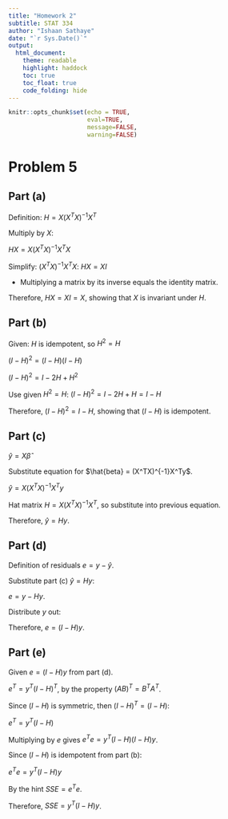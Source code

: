 ```yaml
---
title: "Homework 2"
subtitle: STAT 334
author: "Ishaan Sathaye"
date: "`r Sys.Date()`"
output: 
  html_document:
    theme: readable
    highlight: haddock
    toc: true
    toc_float: true
    code_folding: hide  
---
```


```r
knitr::opts_chunk$set(echo = TRUE,
                      eval=TRUE,
                      message=FALSE,
                      warning=FALSE)
```

# Problem 5

## Part (a)

Definition: $H = X(X^TX)^{-1}X^T$

Multiply by $X$:

$HX = X(X^TX)^{-1}X^TX$

Simplify: $(X^TX)^{-1}X^TX$: $HX = XI$

-   Multiplying a matrix by its inverse equals the identity matrix.

Therefore, $HX = XI = X$, showing that $X$ is invariant under $H$.

## Part (b)

Given: $H$ is idempotent, so $H^2 = H$

$(I - H)^2 = (I - H)(I - H)$

$(I - H)^2 = I - 2H + H^2$

Use given $H^2 = H$: $(I - H)^2 = I - 2H + H = I - H$

Therefore, $(I - H)^2 = I - H$, showing that $(I - H)$ is idempotent.

## Part (c)

$\hat{y} = X\hat{\beta}$

Substitute equation for $\hat{beta} = (X^TX)^{-1}X^Ty$.

$\hat{y} = X(X^TX)^{-1}X^Ty$

Hat matrix $H = X(X^TX)^{-1}X^T$, so substitute into previous equation.

Therefore, $\hat{y} = Hy$.

## Part (d)

Definition of residuals $e = y - \hat{y}$.

Substitute part (c) $\hat{y} = Hy$:

$e = y - Hy$.

Distribute $y$ out:

Therefore, $e = (I - H)y$.

## Part (e)

Given $e = (I - H)y$ from part (d).

$e^T = y^T(I - H)^T$, by the property $(AB)^T = B^TA^T$.

Since $(I - H)$ is symmetric, then $(I - H)^T = (I - H)$:

$e^T = y^T(I - H)$

Multiplying by $e$ gives $e^Te = y^T(I - H)(I - H)y$.

Since $(I - H)$ is idempotent from part (b):

$e^Te = y^T(I - H)y$

By the hint $SSE = e^Te$.

Therefore, $SSE = y^T(I - H)y$.
